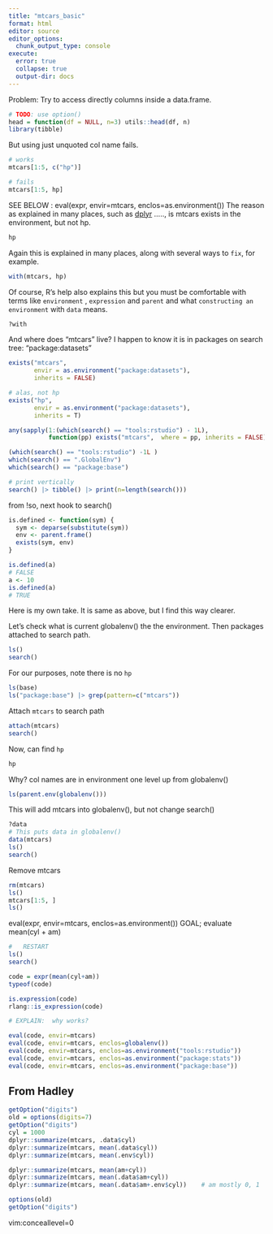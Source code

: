 ```yaml
---
title: "mtcars_basic"
format: html
editor: source
editor_options: 
  chunk_output_type: console
execute: 
  error: true
  collapse: true
  output-dir: docs   
---
```


<!-- #| error:   true means display error, but DO NOT halt -->

Problem:  Try to access directly columns inside a data.frame.

```r
# TODO: use option()
head = function(df = NULL, n=3) utils::head(df, n)
library(tibble)

```

But using just unquoted col name fails.

```r
# works
mtcars[1:5, c("hp")]

# fails
mtcars[1:5, hp]
```

SEE BELOW :       eval(expr, envir=mtcars, enclos=as.environment())
The reason as explained in many places, such as [dplyr](https://dplyr.tidyverse.org/articles/programming.html) ....., is mtcars exists in the environment, but not hp.

```r
hp
```

Again this is explained in many places, along with several ways to `fix`, for example.
```r
with(mtcars, hp)
```
Of course, R's help also explains this but you must be comfortable with terms like `environment` , `expression` and `parent` and what `constructing an environment` with `data` means.
```r
?with
```


And where does "mtcars" live?   I happen to know it is in packages on search tree:  "package:datasets"
```r
exists("mtcars",
       envir = as.environment("package:datasets"),
       inherits = FALSE)

# alas, not hp
exists("hp",
       envir = as.environment("package:datasets"),
       inherits = T)
```

```r
any(sapply(1:(which(search() == "tools:rstudio") - 1L),
           function(pp) exists("mtcars",  where = pp, inherits = FALSE)))

(which(search() == "tools:rstudio") -1L )
which(search() == ".GlobalEnv")
which(search() == "package:base")

# print vertically
search() |> tibble() |> print(n=length(search()))
```

from !so, next hook to search()
```r
is.defined <- function(sym) {
  sym <- deparse(substitute(sym))
  env <- parent.frame()
  exists(sym, env)
}

is.defined(a)
# FALSE
a <- 10
is.defined(a)
# TRUE
```

Here is my own take.   It is same as above, but I find this way clearer.

Let's check what is current globalenv() the the environment.   Then packages attached to search path.
```r
ls()
search()
```



For our purposes, note there is no `hp`
```r
ls(base)
ls("package:base") |> grep(pattern=c("mtcars"))

```   

Attach `mtcars` to search path  
```r
attach(mtcars)
search()
```

Now, can find `hp`
```r
hp
```

Why?  col names are in environment one level up from  globalenv()
```r
ls(parent.env(globalenv()))

```





This will add mtcars into globalenv(), but not change search()
```r
?data
# This puts data in globalenv()
data(mtcars)
ls()
search()
```

Remove mtcars
```r
rm(mtcars)
ls()
mtcars[1:5, ]
ls()
```


eval(expr, envir=mtcars, enclos=as.environment())
GOAL;    evaluate mean(cyl + am)
```r

#   RESTART 
ls()
search()

code = expr(mean(cyl+am))
typeof(code)

is.expression(code)
rlang::is_expression(code)

# EXPLAIN:  why works?

eval(code, envir=mtcars)
eval(code, envir=mtcars, enclos=globalenv())
eval(code, envir=mtcars, enclos=as.environment("tools:rstudio"))
eval(code, envir=mtcars, enclos=as.environment("package:stats"))
eval(code, envir=mtcars, enclos=as.environment("package:base"))

```

##    From Hadley

```r
getOption("digits")
old = options(digits=7)
getOption("digits")
cyl = 1000
dplyr::summarize(mtcars, .data$cyl)
dplyr::summarize(mtcars, mean(.data$cyl))
dplyr::summarize(mtcars, mean(.env$cyl))

dplyr::summarize(mtcars, mean(am+cyl))
dplyr::summarize(mtcars, mean(.data$am+cyl))
dplyr::summarize(mtcars, mean(.data$am+.env$cyl))    # am mostly 0, 1

options(old)
getOption("digits")
```

vim:conceallevel=0
